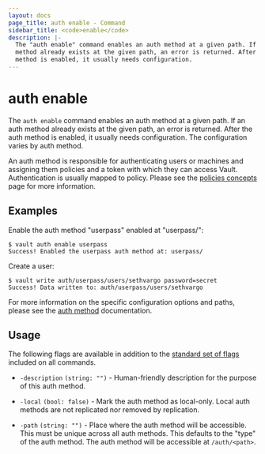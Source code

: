 ```yaml
---
layout: docs
page_title: auth enable - Command
sidebar_title: <code>enable</code>
description: |-
  The "auth enable" command enables an auth method at a given path. If an auth
  method already exists at the given path, an error is returned. After the auth
  method is enabled, it usually needs configuration.
---
```


# auth enable

The `auth enable` command enables an auth method at a given path. If an auth
method already exists at the given path, an error is returned. After the auth
method is enabled, it usually needs configuration. The configuration varies by
auth method.

An auth method is responsible for authenticating users or machines and assigning
them policies and a token with which they can access Vault. Authentication is
usually mapped to policy. Please see the [policies
concepts](/docs/concepts/policies) page for more information.

## Examples

Enable the auth method "userpass" enabled at "userpass/":

```text
$ vault auth enable userpass
Success! Enabled the userpass auth method at: userpass/
```

Create a user:

```text
$ vault write auth/userpass/users/sethvargo password=secret
Success! Data written to: auth/userpass/users/sethvargo
```

For more information on the specific configuration options and paths, please see
the [auth method](/docs/auth) documentation.

## Usage

The following flags are available in addition to the [standard set of
flags](/docs/commands) included on all commands.

- `-description` `(string: "")` - Human-friendly description for the purpose of
  this auth method.

- `-local` `(bool: false)` - Mark the auth method as local-only. Local auth
  methods are not replicated nor removed by replication.

- `-path` `(string: "")` - Place where the auth method will be accessible. This
  must be unique across all auth methods. This defaults to the "type" of the
  auth method. The auth method will be accessible at `/auth/<path>`.

